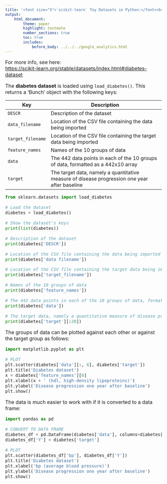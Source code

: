 ```yaml
---
title: '<font size="5">`scikit-learn` Toy Datasets in Python:</font><br>Diabetes dataset'
output:
    html_document:
        theme: paper
        highlight: textmate
        number_sections: true
        toc: true
        includes:
            before_body: ../../../google_analytics.html
---
```


<font size="3">

For more info, see here:  
[https://scikit-learn.org/stable/datasets/index.html#diabetes-dataset](https://scikit-learn.org/stable/datasets/index.html#diabetes-dataset)

The **diabetes dataset** is loaded using `load_diabetes()`. This
returns a 'Bunch' object with the following keys:

| Key | Description |
|-----|-------------------------------------------------------------|
| `DESCR` | Description of the dataset |
| `data_filename` | Location of the CSV file containing the data being imported |
| `target_filename` | Location of the CSV file containing the target data being imported |
| `feature_names` | Names of the 10 groups of data |
| `data` | The 442 data points in each of the 10 groups of data, formatted as a 442x10 array |
| `target` | The target data, namely a quantitative measure of disease progression one year after baseline |

```python
from sklearn.datasets import load_diabetes

# Load the dataset
diabetes = load_diabetes()

# Show the dataset's keys
print(list(diabetes))
```

```python
# Description of the dataset
print(diabetes['DESCR'])
```

```python
# Location of the CSV file containing the data being imported
print(diabetes['data_filename'])
```

```python
# Location of the CSV file containing the target data being imported
print(diabetes['target_filename'])
```

```python
# Names of the 10 groups of data
print(diabetes['feature_names'])
```

```python
# The 442 data points in each of the 10 groups of data, formatted as a 442x10 array
print(diabetes['data'])
```

```python
# The target data, namely a quantitative measure of disease progression one year after baseline
print(diabetes['target'][:20])
```

The groups of data can be plotted against each other or against the target
group as follows:

```python
import matplotlib.pyplot as plt

# PLOT
plt.scatter(diabetes['data'][:, 6], diabetes['target'])
plt.title('Diabetes dataset')
x = diabetes['feature_names'][6]
plt.xlabel(x + ' (hdl, high-density lipoproteins)')
plt.ylabel('Disease progression one year after baseline')
plt.show()
```

The data is much easier to work with if it is converted to a data frame:

```python
import pandas as pd

# CONVERT TO DATA FRAME
diabetes_df = pd.DataFrame(diabetes['data'], columns=diabetes['feature_names'])
diabetes_df['Y'] = diabetes['target']

# PLOT
plt.scatter(diabetes_df['bp'], diabetes_df['Y'])
plt.title('Diabetes dataset')
plt.xlabel('bp (average blood pressure)')
plt.ylabel('Disease progression one year after baseline')
plt.show()
```

</font>
